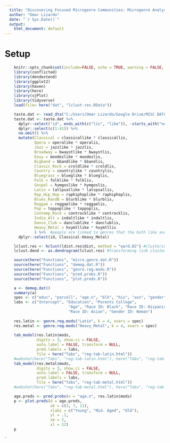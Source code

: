 ```yaml
---
  title: "Discovering Focused Microgenre Communities: Microgenre Analysis"
  author: "Omar Lizardo"
  date: "`r Sys.Date()`"
  output:
    html_document: default
---
```


# Setup
```r
    knitr::opts_chunk$set(include=FALSE, echo = TRUE, warning = FALSE, message = FALSE)
    library(conflicted)
    library(dendextend)
    library(ggplot2)
    library(haven)
    library(here)
    library(sjPlot)
    library(tidyverse)
    load(file= here("dat", "lclust-res.RData"))
```

```r
    taste.dat <- read_dta("C:/Users/Omar Lizardo/Google Drive/MISC DATA SOURCES/SSI-2012/SSI2012.dta")
    taste.dat <- taste.dat %>% 
      dplyr::select("id", ends_with(c("lis", "like")), -starts_with("none")) %>% 
      dplyr::select(c(1:41)) %>% 
      na.omit() %>% 
      mutate(Classical = classicallike * classicallis,
             Opera = operalike * operalis,
             Jazz = jazzlike * jazzlis,
             Broadway = bwaystlike * bwaystlis,
             Easy = moodezlike * moodezlis, 
             Bigband = bbandlike * bbandlis,
             Classic_Rock = croldlike * croldlis,
             Country = countrylike * countrylis,
             Bluegrass = blueglike * blueglis,
             Folk = folklike * folklis,
             Gospel = hymgoslike * hymgoslis,
             Latin = latlpsallike * latspsallis,
             Rap_Hip_Hop = raphiphoplike * raphiphoplis,
             Blues_RandB = blurblike * blurblis,
             Reggae = reggaelike * reggaelis,
             Pop = toppoplike * toppoplis,
             Contemp_Rock = controcklike * controcklis,
             Indie_Alt = indaltlike * indaltlis,
             Dance_Club = danclublike * danclublis,
             Heavy_Metal = hvymtllike * hvymtllis
             ) %>%  #people are linked to genres that the both like and listen to
      dplyr::select(id, Classical:Heavy_Metal)
```

```r
    lclust.res <- hclust(ldist.res$dist, method = "ward.D2") #clustering of link by link distance matrixco
    lclust.dend <- as.dendrogram(lclust.res) #transforming link clustering into dendrogram
```

```r
    source(here("Functions", "micro.genre.dat.R"))
    source(here("Functions", "demog.dat.R"))
    source(here("Functions", "genre.reg.mods.R"))
    source(here("Functions", "pred.probs.R"))
    source(here("Functions", "plot.preds.R"))
```

```r
    a <- demog.dat()
    summary(a)
    spec <- c("educ", "parcoll", "age.n", "blk", "his", "asn", "gender")
    labs <- c("Intercept", "Education", "Parents College",
                            "Age", "Race ID: Black", "Race ID: Hispanic",
                            "Race ID: Asian", "Gender ID: Woman")
    
    res.latin <- genre.reg.mods("Latin", k = 4, xvars = spec)
    res.metal <- genre.reg.mods("Heavy_Metal", k = 4, xvars = spec)
    
    tab_model(res.latin$mods, 
              digits = 3, show.ci = FALSE, 
              auto.label = FALSE, transform = NULL,
              pred.labels = labs,
              file = here("Tabs", "reg-tab-latin.html"))
    #webshot(here("Tabs", "reg-tab-latin.html"), here("Tabs", "reg-tab-latin.png"))
    tab_model(res.metal$mods, 
              digits = 3, show.ci = FALSE, 
              auto.label = FALSE, transform = NULL,
              pred.labels = labs,
              file = here("Tabs", "reg-tab-metal.html"))
    #webshot(here("Tabs", "reg-tab-metal.html"), here("Tabs", "reg-tab-metal.png"))
```

```r

    age.preds <- pred.probs(x = "age.n", res.latin$mods)
    p <- plot.preds(d = age.preds, 
                    xb = c(3, 7, 11),
                    xlabs = c("Young", "Mid. Aged", "Old"),
                    yl = .1, 
                    xm = 2, 
                    xl = 12)
    p
```
`
  




